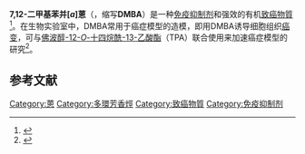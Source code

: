 {{chembox
| Watchedfields = changed
| Name=7,12-Dimethylbenz[''a'']anthracene
| verifiedrevid = 477226290
| Reference=<ref>[http://www.sigmaaldrich.com/catalog/search/ProductDetail/SIGMA/D3254 7,12-Dimethylbenz(a)anthracene] {{Wayback|url=http://www.sigmaaldrich.com/catalog/search/ProductDetail/SIGMA/D3254 |date=20080724003229 }} at [[Sigma-Aldrich|Sigma-Aldrich]]</ref>
| ImageFile1=DMBA.png
| ImageFile2=7,12-Dimethylbenz(a)anthracene_ballstick.png
| PIN = 7,12-Dimethyltetraphene
| OtherNames = 7,12-Dimethylbenzo[''a'']phenanthrene<br />7,12-Dimethylbenzanthracene<br />7,12-Dimethyltetraphene<br />1,4-Dimethyl-2,3-benzophenanthrene
|Section1={{Chembox Identifiers
| ChemSpiderID_Ref = {{chemspidercite|correct|chemspider}}
| ChemSpiderID = 5779
| InChI = 1/C20H16/c1-13-16-8-5-6-9-17(16)14(2)20-18(13)12-11-15-7-3-4-10-19(15)20/h3-12H,1-2H3
| InChIKey = ARSRBNBHOADGJU-UHFFFAOYAX
| ChEMBL_Ref = {{ebicite|correct|EBI}}
| ChEMBL = 329673
| StdInChI_Ref = {{stdinchicite|correct|chemspider}}
| StdInChI = 1S/C20H16/c1-13-16-8-5-6-9-17(16)14(2)20-18(13)12-11-15-7-3-4-10-19(15)20/h3-12H,1-2H3
| StdInChIKey_Ref = {{stdinchicite|correct|chemspider}}
| StdInChIKey = ARSRBNBHOADGJU-UHFFFAOYSA-N
| CASNo=57-97-6
| CASNo_Ref = {{cascite|correct|CAS}}
| UNII_Ref = {{fdacite|correct|FDA}}
| UNII = F05B6S0395
| PubChem=6001
| ChEBI_Ref = {{ebicite|correct|EBI}}
| ChEBI = 254496
| SMILES = c32c(c1ccccc1c(c2ccc4c3cccc4)C)C
}}
|Section2={{Chembox Properties
| C=20 | H=16
| Appearance=
| Density=
| MeltingPtC=122 - 123
| BoilingPt=
| Solubility=
  }}
|Section3={{Chembox Hazards
| MainHazards=T (Toxic)
| FlashPt=
| AutoignitionPt =
| RPhrases={{R45}} {{R22}}
| SPhrases={{S53}} {{S36/37}} {{S45}}
| NFPA-H = 2
| NFPA-R = 0
| NFPA-F = 0
| NFPA-S =
  }}
}}

'''7,12-二甲基苯并[''a'']蒽'''（{{lang-en|7,12-Dimethylbenz[''a'']anthracene}}，缩写'''DMBA'''）是一种[[免疫抑制|免疫抑制剂]]和强效的有机[[致癌物質|致癌物質]]<ref>{{cite journal |author=Miyata M |author2=Furukawa M |author3=Takahashi K |author4=Gonzalez FJ |author5=Yamazoe Y |title=Mechanism of 7, 12-Dimethylbenz[a]anthracene-Induced Immunotoxicity: Role of Metabolic Activation at the Target Organ |journal=Jpn J Pharmacol |date=2001 |volume=86 |issue=3 |pages=302–309 |doi=10.1254/jjp.86.302 |pmid=11488430 |doi-access=free }}</ref>。在生物实验室中，DMBA常用于癌症模型的造模，即用DMBA诱导细胞组织[[癌变|癌变]]，可与[[佛波醇-12-十四烷酰-13-乙酸酯|佛波醇-12-''O''-十四烷酰-13-乙酸酯]]（TPA）联合使用来加速癌症模型的研究<ref>{{cite journal | author = Sung YM | author2 = He G | author3 = Fischer, SM | date = 2005 | title =  Lack of Expression of the EP2 but not EP3 Receptor for Prostaglandin E2 Results in Suppression of Skin Tumor Development | journal = Cancer Res | volume = 65 | issue = 20 | pages = 9304–9311 | doi=10.1158/0008-5472.can-05-1015| pmid = 16230392 | doi-access = free }}</ref>。

==参考文献==
{{reflist}}

{{DEFAULTSORT:Dimethylbenz(a)anthracene, 7,12-}}

[[Category:蒽|Category:蒽]]
[[Category:多環芳香烴|Category:多環芳香烴]]
[[Category:致癌物質|Category:致癌物質]]
[[Category:免疫抑制剂|Category:免疫抑制剂]]